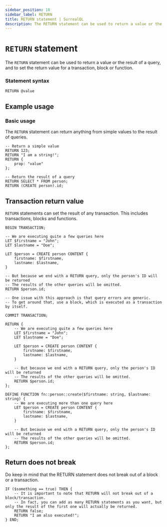 ```yaml
---
sidebar_position: 18
sidebar_label: RETURN
title: RETURN statement | SurrealQL
description: The RETURN statement can be used to return a value or the result of a query, and to set the return value for a transaction, block or function.
---
```


# `RETURN` statement

The `RETURN` statement can be used to return a value or the result of a query, and to set the return value for a transaction, block or function.

### Statement syntax

```surql title="SurrealQL Syntax"
RETURN @value
```

## Example usage
### Basic usage

The `RETURN` statement can return anything from simple values to the result of queries.

```surql
-- Return a simple value
RETURN 123;
RETURN "I am a string!";
RETURN {
	prop: "value"
};

-- Return the result of a query
RETURN SELECT * FROM person;
RETURN (CREATE person).id;
```

## Transaction return value

`RETURN` statements can set the result of any transaction. This includes transactions, blocks and functions.

```surql title="Transaction return value"
BEGIN TRANSACTION;

-- We are executing quite a few queries here
LET $firstname = "John";
LET $lastname = "Doe";

LET $person = CREATE person CONTENT {
	firstname: $firstname,
	lastname: $lastname,
}

-- But because we end with a RETURN query, only the person's ID will be returned
-- The results of the other queries will be omitted.
RETURN $person.id;

-- One issue with this approach is that query errors are generic.
-- To get around that, use a block, which is executed as a transaction by itself.

COMMIT TRANSACTION;
```

```surql title="Block return value"
RETURN {
	-- We are executing quite a few queries here
	LET $firstname = "John";
	LET $lastname = "Doe";

	LET $person = CREATE person CONTENT {
		firstname: $firstname,
		lastname: $lastname,
	}

	-- But because we end with a RETURN query, only the person's ID will be returned
	-- The results of the other queries will be omitted.
	RETURN $person.id;
};
```
```surql title="Function return value"
DEFINE FUNCTION fn::person::create($firstname: string, $lastname: string) {
	-- We are executing more than one query here
	LET $person = CREATE person CONTENT {
		firstname: $firstname,
		lastname: $lastname,
	}

	-- But because we end with a RETURN query, only the person's ID will be returned
	-- The results of the other queries will be omitted.
	RETURN $person.id;
};
```

## Return does not break
Do keep in mind that the RETURN statement does not break out of a block or a transaction.

```surql
IF ($something == true) THEN {
	-- It is important to note that RETURN will not break out of a block/transaction.
	-- In fact, you can add as many RETURN statements as you want, but only the result of the first one will actually be returned.
	RETURN false;
	RETURN "I am also executed!";
} END;
```
